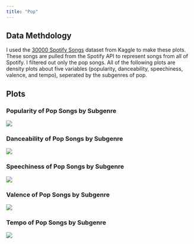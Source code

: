 ```yaml
---
title: "Pop"
---
```

## Data Methdology
I used the [30000 Spotify Songs](https://www.kaggle.com/datasets/joebeachcapital/30000-spotify-songs) dataset from Kaggle to make these plots. These songs are pulled from the Spotify API to represent songs from all of Spotify. I filtered out only the pop songs. All of the following plots are density plots about five variables (popularity, danceability, speechiness, valence, and tempo), seperated by the subgenres of pop.

## Plots

### Popularity of Pop Songs by Subgenre
![](../../src/plots/pop/spotify_30000_pop_popularity.png)

### Danceability of Pop Songs by Subgenre
![](../../src/plots/pop/spotify_30000_pop_danceability.png)

### Speechiness of Pop Songs by Subgenre
![](../../src/plots/pop/spotify_30000_pop_speechiness.png)

### Valence of Pop Songs by Subgenre
![](../../src/plots/pop/spotify_30000_pop_valence.png)

### Tempo of Pop Songs by Subgenre
![](../../src/plots/pop/spotify_30000_pop_tempo.png)
